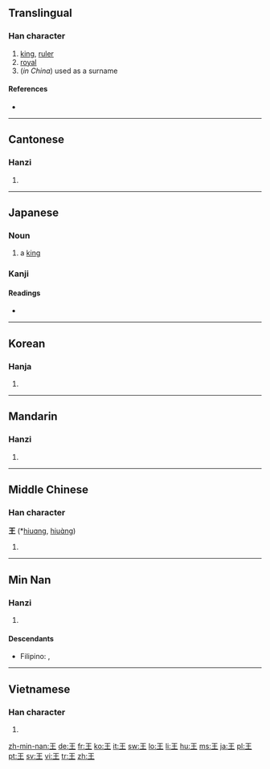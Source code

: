 {{also|玉}}
==Translingual==

===Han character===
{{Han char|rn=96|rad=玉|as=00|sn=4|four=1010<sub>4</sub>|canj=一土 (MG)}}

# [[king]], [[ruler]]
# [[royal]]
# (''in China'') used as a surname

====References====
* {{Han ref|kx=0727.020|dkj=20823|dj=1137.010|hdz=21099.100|uh=738B|ud=29579|bh=A4FD|bd=42237}}

----

==Cantonese==

===Hanzi===
{{yue-hanzi|jyut=|y=[[wong4]]}}

# {{defn|Cantonese|sort=玉00}}

----

==Japanese==

===Noun===
{{ja-noun|k|hira=おう|rom=ō}}

# a [[king]]

===Kanji===
{{ja-kanji|grade=1|rs=玉00}}

====Readings====
* {{ja-readings|on=[[おう]] (ō)|}}

----

==Korean==

===Hanja===
{{ko-hanja|hangeul=왕|rv=wang|mr=wang|y=wang|eumhun=임금|ehrv=imgeum|ehmr=imgŭm|ehy=imkum}}

# {{defn|Korean|sort=玉00}}

----

==Mandarin==

===Hanzi===
{{cmn-hanzi|pin=[[wáng]] ([[wang2]])|wg=wang<sup>2</sup>}}

# {{defn|Mandarin|sort=玉00}}

----

==Middle Chinese==

===Han character===
'''王''' (*[[hiuɑng]], [[hiuɑ̀ng]])<!--asterisk indicates that this is a reconstructed pronunciation--><!--Unihan database uses the vowel ɑ instead of a; are they different?-->

# {{defn|Middle Chinese|sort=玉00}}

----

==Min Nan==

===Hanzi===
{{nan-hanzi|poj=[[ông]]}}

# {{defn|Min Nan}}

====Descendants====
* {{context|Hokkien dialect}} Filipino: {{l|fil|Ong}}, {{l|fil|Wong}}

----

==Vietnamese==

===Han character===
{{vi-hantu|[[vương]], [[vướng]]|rs=玉00}}

# {{defn|Vietnamese|sort=玉00}}

[[zh-min-nan:王]]
[[de:王]]
[[fr:王]]
[[ko:王]]
[[it:王]]
[[sw:王]]
[[lo:王]]
[[li:王]]
[[hu:王]]
[[ms:王]]
[[ja:王]]
[[pl:王]]
[[pt:王]]
[[sv:王]]
[[vi:王]]
[[tr:王]]
[[zh:王]]